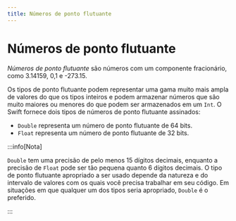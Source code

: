 ```yaml
---
title: Números de ponto flutuante
---
```


# Números de ponto flutuante

_Números de ponto flutuante_ são números com um componente fracionário, como 3.14159, 0,1 e -273.15.

Os tipos de ponto flutuante podem representar uma gama muito mais ampla de valores do que os tipos inteiros e podem armazenar números que são muito maiores ou menores do que podem ser armazenados em um `Int`. O Swift fornece dois tipos de números de ponto flutuante assinados:

- `Double` representa um número de ponto flutuante de 64 bits.
- `Float` representa um número de ponto flutuante de 32 bits.

:::info[Nota]

`Double` tem uma precisão de pelo menos 15 dígitos decimais, enquanto a precisão de `Float` pode ser tão pequena quanto 6 dígitos decimais. O tipo de ponto flutuante apropriado a ser usado depende da natureza e do intervalo de valores com os quais você precisa trabalhar em seu código. Em situações em que qualquer um dos tipos seria apropriado, `Double` é o preferido.

:::
